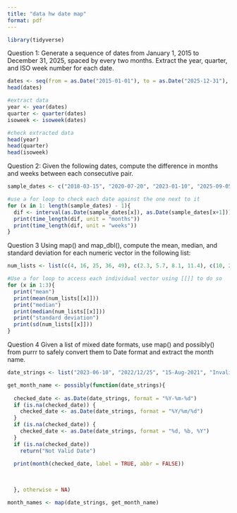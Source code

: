 ```yaml
---
title: "data hw date map"
format: pdf
---
```

```r
library(tidyverse)
```


Question 1: Generate a sequence of dates from January 1, 2015 to December 31, 2025,
spaced by every two months. Extract the year, quarter, and ISO week number 
for each date.

```r
dates <- seq(from = as.Date("2015-01-01"), to = as.Date("2025-12-31"), by = "2 months")
head(dates)

#extract data
year <- year(dates)
quarter <- quarter(dates)
isoweek <- isoweek(dates)

#check extracted data
head(year)
head(quarter)
head(isoweek)
```

Question 2: Given the following dates, compute the difference in months and 
weeks between each consecutive pair.
```r
sample_dates <- c("2018-03-15", "2020-07-20", "2023-01-10", "2025-09-05")

#use a for loop to check each date against the one next to it 
for (x in 1: length(sample_dates) - 1){
  dif <- interval(as.Date(sample_dates[x]), as.Date(sample_dates[x+1]))
  print(time_length(dif, unit = "months"))
  print(time_length(dif, unit = "weeks"))
}
```

Question 3 Using map() and map_dbl(), compute the mean, median, and standard deviation for each
numeric vector in the following list:

```r
num_lists <- list(c(4, 16, 25, 36, 49), c(2.3, 5.7, 8.1, 11.4), c(10, 20, 30, 40, 50))

#Use a for loop to access each individual vector using [[]] to do so
for (x in 1:3){
  print("mean")
  print(mean(num_lists[[x]]))
  print("median")
  print(median(num_lists[[x]]))
  print("standard deviation")
  print(sd(num_lists[[x]]))
}
```

Question 4 Given a list of mixed date formats, use map() and possibly() from purrr to safely convert them to Date format and extract the month name.

```r
date_strings <- list("2023-06-10", "2022/12/25", "15-Aug-2021", "InvalidDate")

get_month_name <- possibly(function(date_strings){
  
  checked_date <- as.Date(date_strings, format = "%Y-%m-%d")
  if (is.na(checked_date)) {
    checked_date <- as.Date(date_strings, format = "%Y/%m/%d")
  }
  if (is.na(checked_date)) {
    checked_date <- as.Date(date_strings, format = "%d, %b, %Y")
  }
  if (is.na(checked_date)) 
    return("Not Valid Date")
  
  print(month(checked_date, label = TRUE, abbr = FALSE))
  
  

  }, otherwise = NA)

month_names <- map(date_strings, get_month_name)

```

